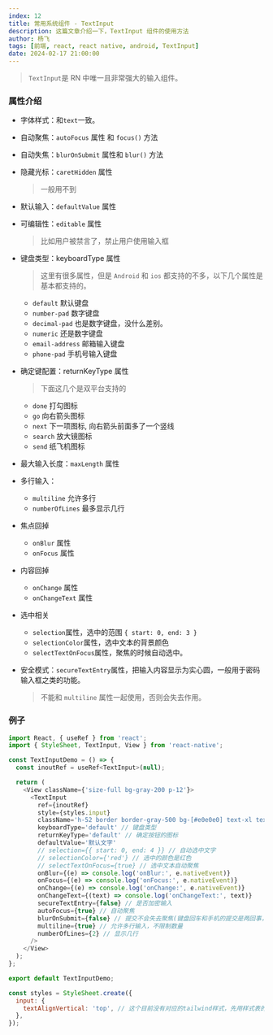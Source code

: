 ```yaml
---
index: 12
title: 常用系统组件 - TextInput
description: 这篇文章介绍一下，TextInput 组件的使用方法
author: 杨飞
tags: [前端, react, react native, android, TextInput]
date: 2024-02-17 21:00:00
---
```


> `TextInput`是 RN 中唯一且非常强大的输入组件。

### 属性介绍

- 字体样式：和`text`一致。

- 自动聚焦：`autoFocus` 属性 和 `focus()` 方法

- 自动失焦：`blurOnSubmit` 属性和 `blur()` 方法

- 隐藏光标：`caretHidden` 属性
  > 一般用不到

- 默认输入：`defaultValue` 属性

- 可编辑性：`editable` 属性
  > 比如用户被禁言了，禁止用户使用输入框

- 键盘类型：keyboardType  属性
  > 这里有很多属性，但是 `Android` 和 `ios` 都支持的不多，以下几个属性是基本都支持的。
  - `default` 默认键盘
  - `number-pad` 数字键盘
  - `decimal-pad` 也是数字键盘，没什么差别。
  - `numeric` 还是数字键盘
  - `email-address` 邮箱输入键盘
  - `phone-pad` 手机号输入键盘

- 确定键配置：returnKeyType 属性
  > 下面这几个是双平台支持的
  - `done` 打勾图标
  - `go` 向右箭头图标
  - `next` 下一项图标, 向右箭头前面多了一个竖线
  - `search` 放大镜图标
  - `send` 纸飞机图标

- 最大输入长度：`maxLength` 属性

- 多行输入：
  - `multiline` 允许多行
  - `numberOfLines` 最多显示几行

- 焦点回掉
  - `onBlur` 属性
  - `onFocus` 属性

- 内容回掉
  - `onChange` 属性
  - `onChangeText` 属性

- 选中相关
  - `selection`属性，选中的范围 `{ start: 0, end: 3 }`
  - `selectionColor`属性，选中文本的背景颜色
  - `selectTextOnFocus`属性，聚焦的时候自动选中。

- 安全模式：`secureTextEntry`属性，把输入内容显示为实心圆，一般用于密码输入框之类的功能。
  > 不能和 `multiline` 属性一起使用，否则会失去作用。

### 例子

```javascript
import React, { useRef } from 'react';
import { StyleSheet, TextInput, View } from 'react-native';

const TextInputDemo = () => {
  const inoutRef = useRef<TextInput>(null);

  return (
    <View className={'size-full bg-gray-200 p-12'}>
      <TextInput
        ref={inoutRef}
        style={styles.input}
        className='h-52 border border-gray-500 bg-[#e0e0e0] text-xl text-blue-500'
        keyboardType='default' // 键盘类型
        returnKeyType='default' // 确定按钮的图标
        defaultValue='默认文字'
        // selection={{ start: 0, end: 4 }} // 自动选中文字
        // selectionColor={'red'} // 选中的颜色是红色
        // selectTextOnFocus={true} // 选中文本自动聚焦
        onBlur={(e) => console.log('onBlur:', e.nativeEvent)}
        onFocus={(e) => console.log('onFocus:', e.nativeEvent)}
        onChange={(e) => console.log('onChange:', e.nativeEvent)}
        onChangeText={(text) => console.log('onChangeText:', text)}
        secureTextEntry={false} // 是否加密输入
        autoFocus={true} // 自动聚焦
        blurOnSubmit={false} // 提交不会失去聚焦(键盘回车和手机的提交是两回事，模拟器上，键盘还是会失去聚焦的)
        multiline={true} // 允许多行输入，不限制数量
        numberOfLines={2} // 显示几行
      />
    </View>
  );
};

export default TextInputDemo;

const styles = StyleSheet.create({
  input: {
    textAlignVertical: 'top', // 这个目前没有对应的tailwind样式，先用样式表的写法
  },
});
```
